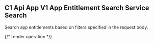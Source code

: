 ## C1 Api App V1 App Entitlement Search Service Search

Search app entitlements based on filters specified in the request body.

{/* render operation */}
